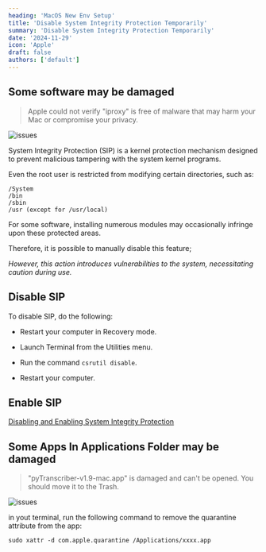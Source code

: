```yaml
---
heading: 'MacOS New Env Setup'
title: 'Disable System Integrity Protection Temporarily'
summary: 'Disable System Integrity Protection Temporarily'
date: '2024-11-29'
icon: 'Apple'
draft: false
authors: ['default']
---
```


## Some software may be damaged

> Apple could not verify "iproxy" is free of malware that may harm your Mac or compromise your privacy.

![issues](/static/images/blog/oldpost/Screenshot_iproxy_issue.png)

System Integrity Protection (SIP) is a kernel protection mechanism designed to prevent malicious tampering with the system kernel programs.

Even the root user is restricted from modifying certain directories, such as:

```
/System
/bin
/sbin
/usr (except for /usr/local)
```

For some software, installing numerous modules may occasionally infringe upon these protected areas.

Therefore, it is possible to manually disable this feature;

_However, this action introduces vulnerabilities to the system, necessitating caution during use._

## Disable SIP

To disable SIP, do the following:

- Restart your computer in Recovery mode.

- Launch Terminal from the Utilities menu.

- Run the command `csrutil disable`.

- Restart your computer.

## Enable SIP

[Disabling and Enabling System Integrity Protection](https://developer.apple.com/documentation/security/disabling-and-enabling-system-integrity-protection)

## Some Apps In Applications Folder may be damaged

> "pyTranscriber-v1.9-mac.app" is damaged and can't be opened.
> You should move it to the Trash.

![issues](/static/images/blog/oldpost/SCR-20241203-jycg.png)

in yout terminal, run the following command to remove the quarantine attribute from the app:

```
sudo xattr -d com.apple.quarantine /Applications/xxxx.app

```
